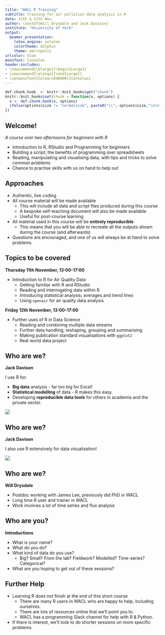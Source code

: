 ```yaml
---
title: "WACL R Training"
subtitle: Training for air pollution data analysis in R
date: 11th & 12th Nov.
author: \textbf{Will Drysdale and Jack Davison}
institute: "University of York"
output: 
  beamer_presentation: 
    latex_engine: xelatex
    colortheme: dolphin
    theme: metropolis
urlcolor: blue
monofont: Consolas
header-includes:
- \newcommand{\blarge}{\begin{Large}}
- \newcommand{\elarge}{\end{Large}}
- \setmonofont[Colour=D40000]{Consolas}
---
```


```r
def.chunk.hook  <- knitr::knit_hooks$get("chunk")
knitr::knit_hooks$set(chunk = function(x, options) {
  x <- def.chunk.hook(x, options)
  ifelse(options$size != "normalsize", paste0("\\", options$size,"\n\n", x, "\n\n \\normalsize"), x)
})
```


## Welcome!

*A course over two afternoons for beginners with R*

- Introduction to R, RStudio and Programming for beginners
- Building a script; the benefits of programming over spreadsheets 
- Reading, manipulating and visualising data, with tips and tricks to solve common problems
- Chance to practise skills with us on hand to help out

## Approaches

- Authentic, live coding
- All course material will be made available
  - This will include all data and script files produced during this course
  - A bespoke self-teaching document will also be made available
  - Useful for post-course learning
- All material used in this course will be **entirely reproducible**
  - This means that you will be able to recreate all the outputs shown
    during the course (and afterwards)
- Questions are encouraged, and one of us will always be at hand to solve problems

## Topics to be covered 

**Thursday 11th November, 13:00-17:00**

- Introduction to R for Air Quality Data
  - Getting familiar with R and RStudio
  - Reading and interrogating data within R
  - Introducing statistical analysis; averages and trend lines
  - Using `openair` for air quality data analysis
  
**Friday 12th November, 13:00-17:00**

- Further uses of R in Data Science
  - Reading and combining multiple data streams
  - Further data handling; reshaping, grouping and summarising
  - Making publication standard visualisations with `ggplot2`
  - Real world data project

## Who are we?

**Jack Davison**

I use R for:

-  **Big data** analysis - far too big for Excel!
-  **Statistical modelling** of data - R makes this easy.
-  Developing **reproducible data tools** for others in academia and the private sector.

![](images/jack-gramsper.png)

## Who are we?

**Jack Davison**

I also use R extensively for data visualisation!

![](images/jack-tt_banner.png)

## Who are we?

**Will Drysdale**

- Postdoc working with James Lee, previously did PhD in WACL
- Long time R user and trainer in WACL
- Work involves a lot of time series and flux analysis

## Who are you?

**Introductions**

- What is your name?
- What do you do?
- What kind of data do you use?
  - Big? Small? From the lab? Fieldwork? Modelled? Time-series? Categorical?
- What are you hoping to get out of these sessions?

## Further Help

- Learning R does not finish at the end of this short course
  - There are many R users in WACL who are happy to help, including ourselves.
  - There are lots of resources online that we'll point you to.
  - WACL has a programming Slack channel for help with R & Python.

- If there is interest, we'll look to do shorter sessions on more specific problems